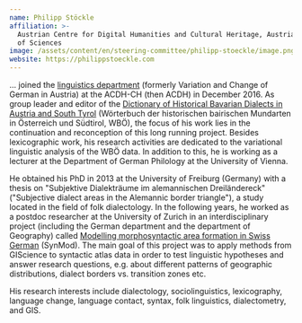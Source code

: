 ```yaml
---
name: Philipp Stöckle
affiliation: >-
  Austrian Centre for Digital Humanities and Cultural Heritage, Austrian Academy
  of Sciences
image: /assets/content/en/steering-committee/philipp-stoeckle/image.png
website: https://philippstoeckle.com
---
```

... joined the [linguistics department](https://www.oeaw.ac.at/acdh/research-units/linguistics) (formerly Variation and Change of German in Austria) at the ACDH-CH (then ACDH) in December 2016. As group leader and editor of the [Dictionary of Historical Bavarian Dialects in Austria and South Tyrol](https://www.oeaw.ac.at/acdh/projects/wboe-dictionary-of-bavarian-dialects-in-austria) (Wörterbuch der historischen bairischen Mundarten in Österreich und Südtirol, WBÖ), the focus of his work lies in the continuation and reconception of this long running project. Besides lexicographic work, his research activities are dedicated to the variational linguistic analysis of the WBÖ data. In addition to this, he is working as a lecturer at the Department of German Philology at the University of Vienna.

He obtained his PhD in 2013 at the University of Freiburg (Germany) with a thesis on "Subjektive Dialekträume im alemannischen Dreiländereck" ("Subjective dialect areas in the Alemannic border triangle"), a study located in the field of folk dialectology. In the following years, he worked as a postdoc researcher at the University of Zurich in an interdisciplinary project (including the German department and the department of Geography) called [Modelling morphosyntactic area formation in Swiss German](https://www.spur.uzh.ch/en/research/associated/synmod2.html) (SynMod). The main goal of this project was to apply methods from GIScience to syntactic atlas data in order to test linguistic hypotheses and answer research questions, e.g. about different patterns of geographic distributions, dialect borders vs. transition zones etc.

His research interests include dialectology, sociolinguistics, lexicography, language change, language contact, syntax, folk linguistics, dialectometry, and GIS.

